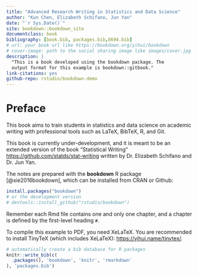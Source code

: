 ```yaml
--- 
title: "Advanced Research Writing in Statistics and Data Science"
author: "Kun Chen, Elizabeth Schifano, Jun Yan"
date: "`r Sys.Date()`"
site: bookdown::bookdown_site
documentclass: book
bibliography: [book.bib, packages.bib,6694.bib]
# url: your book url like https://bookdown.org/yihui/bookdown
# cover-image: path to the social sharing image like images/cover.jpg
description: |
  "This is a book developed using the bookdown package. The
  output format for this example is bookdown::gitbook."
link-citations: yes
github-repo: rstudio/bookdown-demo
---
```


# Preface {-}

This book aims to train students in statistics and data science on academic
writing with professional tools such as LaTeX, BibTeX, R, and Git. 

This book is currently under-development, and it is meant to be 
an extended version of the book "Statistical Writing" <https://github.com/statds/stat-writing> written by Dr. Elizabeth Schifano and Dr. Jun Yan.

The notes are prepared with the **bookdown** R package [@xie2016bookdown], 
which can be installed from CRAN or Github: 

```r
install.packages("bookdown")
# or the development version
# devtools::install_github("rstudio/bookdown")
```

Remember each Rmd file contains one and only one chapter, and a chapter is
defined by the first-level heading `#`.


To compile this example to PDF, you need XeLaTeX. You are recommended to install
TinyTeX (which includes XeLaTeX): <https://yihui.name/tinytex/>.


```r
# automatically create a bib database for R packages
knitr::write_bib(c(
  .packages(), 'bookdown', 'knitr', 'rmarkdown'
), 'packages.bib')
```
